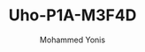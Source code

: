 ---
id: 1
slug: uho-p1a-m3f4d
title: "Uho-P1A-M3F4D"
desc: "3MP Wi-Fi Camera with Smart IR and Two-Way Audio"
img: "/src/assets/camera/Uniarch/Uniarch.png"
images:
  - "/src/assets/camera/Uniarch/Uniarch.png"
alt: "3MP Wi-Fi Camera with Smart IR and Two-Way Audio"
author: "Mohammed Yonis"
reviewBody: "best service and support"
ratingValue: 5

features:
   - "High quality image with 3MP, 1/2.8 CMOS sensor"
   - "2304*1296@20fps in the main stream"
   - "Ultra 265, H.26"
   - "Support digital WDR (Wide Dynamic Range)"
   - "Built in Mic & Speaker, support two way audio, offer better interaction"
   - "Support digital WDR (Wide Dynamic Range)"
   - "Smart IR, up to 30 m (98 ft) IR and 10m (33 ft) warm light distance, suitable for more scenes"
   - "Wi Fi connection and easy installation"
   - "IP66 ingress protection"
   - "Support sound and light warning, makes warning and alarming more noticeable"
   - "The front face is made of grapheme, which has better heat dissipation and more environmental protection"
publishedTime: "2023-09-15"
modifiedTime: "2023-10-01"
---